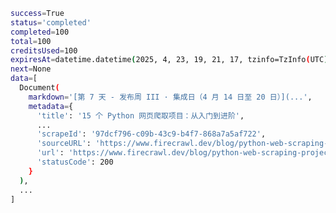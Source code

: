```bash Python
success=True
status='completed'
completed=100
total=100
creditsUsed=100
expiresAt=datetime.datetime(2025, 4, 23, 19, 21, 17, tzinfo=TzInfo(UTC))
next=None
data=[
  Document(
    markdown='[第 7 天 - 发布周 III · 集成日（4 月 14 日至 20 日）](...',
    metadata={
      'title': '15 个 Python 网页爬取项目：从入门到进阶',
      ...
      'scrapeId': '97dcf796-c09b-43c9-b4f7-868a7a5af722',
      'sourceURL': 'https://www.firecrawl.dev/blog/python-web-scraping-projects',
      'url': 'https://www.firecrawl.dev/blog/python-web-scraping-projects',
      'statusCode': 200
    }
  ),
  ...
]
```
